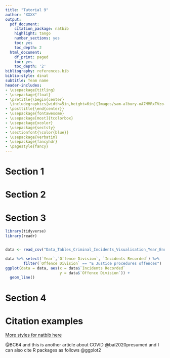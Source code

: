 ```yaml
---
title: "Tutorial 9"
author: "XXXX"
output:
  pdf_document:
    citation_package: natbib
    highlight: tango
    number_sections: yes
    toc: yes
    toc_depth: 2
  html_document:
    df_print: paged
    toc: yes
    toc_depth: '2'
bibliography: references.bib 
biblio-style: dinat
subtitle: Team name
header-includes:
- \usepackage{titling}
- \usepackage{float}
- \pretitle{\begin{center} 
  \includegraphics[width=5in,height=6in]{Images/sam-albury-oA7MMRxTVzo-unsplash.jpg}\LARGE\\}
- \posttitle{\end{center}}
- \usepackage{fontawesome}
- \usepackage[most]{tcolorbox}
- \usepackage{xcolor}
- \usepackage{sectsty}
- \sectionfont{\color{blue}}
- \usepackage{verbatim}
- \usepackage{fancyhdr}
- \pagestyle{fancy}
---
```


\clearpage

# Section 1


\clearpage

# Section 2


\clearpage

# Section 3

```r
library(tidyverse)
library(readr)


data <- read_csv("Data_Tables_Criminal_Incidents_Visualisation_Year_Ending_December_2019.csv")

data %>% select(`Year`,`Offence Division`, `Incidents Recorded`) %>% 
        filter(`Offence Division` == "E Justice procedures offences") 
ggplot(data = data, aes(x = data$`Incidents Recorded` 
                        y = data$`Offence Division`)) +
  geom_line()

```



\clearpage

# Section 4


\clearpage

# Citation examples

[More styles for natbib here](https://www.overleaf.com/learn/latex/Natbib_bibliography_styles)


 @BC64 and this is another article about COVID @bai2020presumed and I can also cite R packages as follows @ggplot2
